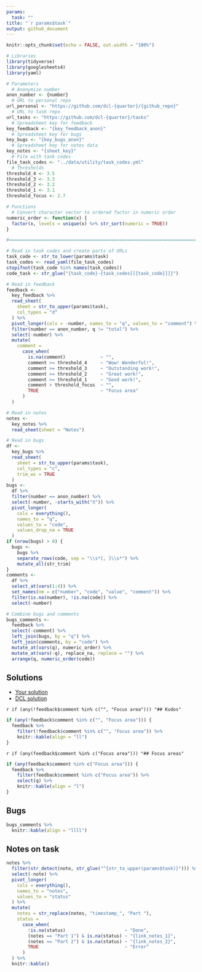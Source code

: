 ```yaml
---
params:
  task: ""
title: "`r params$task`"
output: github_document
---
```


```r
knitr::opts_chunk$set(echo = FALSE, out.width = "100%")

# Libraries
library(tidyverse)
library(googlesheets4)
library(yaml)

# Parameters
  # Anonymize number
anon_number <- {number}
  # URL to personal repo
url_personal <- "https://github.com/dcl-{quarter}/{github_repo}"
  # URL to task repo
url_tasks <- "https://github.com/dcl-{quarter}/tasks"
  # Spreadsheet key for feedback
key_feedback <- "{key_feedback_anon}"
  # Spreadsheet key for bugs
key_bugs <- "{key_bugs_anon}"
  # Spreadsheet key for notes data
key_notes <- "{sheet_key}"
  # File with task codes
file_task_codes <- "../data/utility/task_codes.yml"
  # Thresholds
threshold_4 <- 3.5
threshold_3 <- 3.3
threshold_2 <- 3.2
threshold_1 <- 3.1
threshold_focus <- 2.7

# Functions
  # Convert character vector to ordered factor in numeric order
numeric_order <- function(x) {
  factor(x, levels = unique(x) %>% str_sort(numeric = TRUE))
}

#===============================================================================

# Read in task codes and create parts of URLs
task_code <- str_to_lower(params$task)
task_codes <- read_yaml(file_task_codes)
stopifnot(task_code %in% names(task_codes))
code_task <- str_glue("{task_code}-{task_codes[[{task_code}]]}")

# Read in feedback
feedback <- 
  key_feedback %>% 
  read_sheet(
    sheet = str_to_upper(params$task),
    col_types = "d"
  ) %>% 
  pivot_longer(cols = -number, names_to = "q", values_to = "comment") %>% 
  filter(number == anon_number, q != "total") %>% 
  select(-number) %>% 
  mutate(
    comment = 
      case_when(
        is.na(comment)             ~ "",
        comment >= threshold_4     ~ "Wow! Wonderful!",
        comment >= threshold_3     ~ "Outstanding work!",
        comment >= threshold_2     ~ "Great work!",
        comment >= threshold_1     ~ "Good work!",
        comment > threshold_focus  ~ "",
        TRUE                       ~ "Focus area"
      )
  )

# Read in notes
notes <- 
  key_notes %>% 
  read_sheet(sheet = "Notes")

# Read in bugs
df <- 
  key_bugs %>%
  read_sheet(
    sheet = str_to_upper(params$task),
    col_types = "c",
    trim_ws = TRUE
  )
bugs <- 
  df %>% 
  filter(number == anon_number) %>% 
  select(-number, -starts_with("X")) %>% 
  pivot_longer(
    cols = everything(),
    names_to = "q",
    values_to = "code",
    values_drop_na = TRUE
  )
if (nrow(bugs) > 0) {
  bugs <- 
    bugs %>% 
    separate_rows(code, sep = "\\s*[, ]\\s*") %>%
    mutate_all(str_trim)
}
comments <- 
  df %>% 
  select_at(vars(1:4)) %>% 
  set_names(nm = c("number", "code", "value", "comment")) %>% 
  filter(is.na(number), !is.na(code)) %>% 
  select(-number)

# Combine bugs and comments
bugs_comments <- 
  feedback %>% 
  select(-comment) %>% 
  left_join(bugs, by = "q") %>% 
  left_join(comments, by = "code") %>% 
  mutate_at(vars(q), numeric_order) %>% 
  mutate_at(vars(-q), replace_na, replace = "") %>%
  arrange(q, numeric_order(code))
```

## Solutions

* [Your solution](`r str_glue("{url_personal}/blob/master/{code_task}/{code_task}.md")`)
* [DCL solution](`r str_glue("{url_tasks}/blob/master/{code_task}/solution.md")`)

`r if (any(!feedback$comment %in% c("", "Focus area"))) "## Kudos"`

```r
if (any(!feedback$comment %in% c("", "Focus area"))) {
  feedback %>% 
    filter(!feedback$comment %in% c("", "Focus area")) %>% 
    knitr::kable(align = "ll")
}
```

`r if (any(feedback$comment %in% c("Focus area"))) "## Focus areas"`

```r
if (any(feedback$comment %in% c("Focus area"))) {
  feedback %>% 
    filter(feedback$comment %in% c("Focus area")) %>% 
    select(q) %>% 
    knitr::kable(align = "l")
}
```

## Bugs

```r
bugs_comments %>% 
  knitr::kable(align = "llll")
```

## Notes on task

```r
notes %>% 
  filter(str_detect(note, str_glue("^{str_to_upper(params$task)}"))) %>% 
  select(-note) %>% 
  pivot_longer(
    cols = everything(),
    names_to = "notes",
    values_to = "status"
  ) %>% 
  mutate(
    notes = str_replace(notes, "timestamp_", "Part "),
    status =
      case_when(
        !is.na(status)                      ~ "Done",
        (notes == "Part 1") & is.na(status) ~ "{link_notes_1}",
        (notes == "Part 2") & is.na(status) ~ "{link_notes_2}",
        TRUE                                ~ "Error"
      )
  ) %>% 
  knitr::kable()
```
